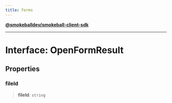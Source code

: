 ```yaml
---
title: Forms
---
```

[**@smokeballdev/smokeball-client-sdk**](../../../../README.md)

***

# Interface: OpenFormResult

## Properties

### fileId

> **fileId**: `string`
